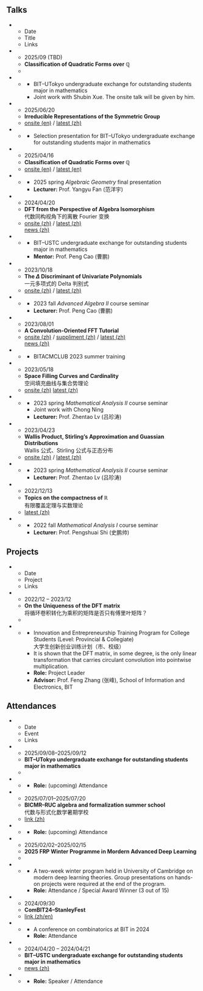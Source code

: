 ## Talks

:::{.list-table widths="1,6,2"}

* - Date
  - Title
  - Links

* - 2025/09 (TBD)
  - **Classification of Quadratic Forms over $\mathbb Q$**  
  - 
* - []{colspan=3}
    - BIT--UTokyo undergraduate exchange for outstanding students major in mathematics
    - Joint work with Shubin Xue. The onsite talk will be given by him.

* - 2025/06/20
  - **Irreducible Representations of the Symmetric Group**
  - [onsite (en)](/posts/20250620-symrep/symrep.pdf) /
    [latest (zh)](https://blog.sun123zxy.top/posts/20250606-symrep/)
* - []{colspan=3}
    - Selection presentation for BIT--UTokyo undergraduate exchange for outstanding students major in mathematics

* - 2025/04/16
  - **Classification of Quadratic Forms over $\mathbb Q$**
  - [onsite (en)](/posts/20250416-ag-q-quadratic-form-classification/q-quadratic-form-classification.pdf) /
    [latest (en)](https://blog.sun123zxy.top/posts/20250416-q-quadratic-form-classification/)
* - []{colspan=3}
    - 2025 spring *Algebraic Geometry* final presentation
    - **Lecturer:** Prof. Yangyu Fan (范洋宇)

* - 2024/04/20
  - **DFT from the Perspective of Algebra Isomorphism**  
    代数同构视角下的离散 Fourier 变换
  - [onsite (zh)](/posts/20240420-utsc-dft/dft.pdf) /
    [latest (zh)](https://blog.sun123zxy.top/posts/20240513-isodft/)  
    [news (zh)](https://math.bit.edu.cn/rcpy1/951c9035cf9849ce988e361861937b98.htm)
* - []{colspan=3}
    - BIT--USTC undergraduate exchange for outstanding students major in mathematics
    - **Mentor:** Prof. Peng Cao (曹鹏)

* - 2023/10/18
  - **The $\Delta$ Discriminant of Univariate Polynomials**  
    一元多项式的 Delta 判别式
  - [onsite (zh)](/posts/20231018-aa2-discriminant/discriminant.pdf) /
    [latest (zh)](https://blog.sun123zxy.top/posts/20231018-discriminant/)
* - []{colspan=3}
    - 2023 fall *Advanced Algebra II* course seminar
    - **Lecturer:** Prof. Peng Cao (曹鹏)

* - 2023/08/01
  - **A Convolution-Oriented FFT Tutorial**
  - [onsite (zh)](/posts/20240801-bitacm-fft/fft.pdf) /
    [suppliment (zh)](/posts/20240801-bitacm-fft/supplement-on-bit-reverse.pdf) /
    [latest (zh)](https://blog.sun123zxy.top/posts/20230928-dft/)  
    [news (zh)](https://cs.bit.edu.cn/xyxw/619906a5c812458b9d22a663b74e0dce.htm)
* - []{colspan=3}
    - BITACMCLUB 2023 summer training

* - 2023/05/18
  - **Space Filling Curves and Cardinality**  
    空间填充曲线与集合势理论
  - [onsite (zh)](/posts/20230518-ma2-space-filling-curve/space-filling-curve.pdf)
    [latest (zh)](https://blog.sun123zxy.top/posts/20230519-hilbert/)
* - []{colspan=3}
    - 2023 spring *Mathematical Analysis II* course seminar
    - Joint work with Chong Ning
    - **Lecturer:** Prof. Zhentao Lv (吕珍涛)

* - 2023/04/23
  - **Wallis Product, Stirling's Approximation and Guassian Distributions**  
    Wallis 公式、Stirling 公式与正态分布
  - [onsite (zh)](/posts/20230423-ma2-stirling/stirling.pdf) /
    [latest (zh)](https://blog.sun123zxy.top/posts/20230423-stirling/)
* - []{colspan=3}
    - 2023 spring *Mathematical Analysis II* course seminar
    - **Lecturer:** Prof. Zhentao Lv (吕珍涛)

* - 2022/12/13
  - **Topics on the compactness of $\mathbb R$**  
    有限覆盖定理与实数理论
  - [latest (zh)](https://blog.sun123zxy.top/posts/20221213-cover/)
* - []{colspan=3}
    - 2022 fall *Mathematical Analysis I* course seminar
    - **Lecturer:** Prof. Pengshuai Shi (史鹏帅)
:::

## Projects

:::{.list-table widths=1,5,1}

* - Date
  - Project
  - Links

* - 2022/12 -- 2023/12
  - **On the Uniqueness of the DFT matrix**  
    将循环卷积转化为乘积的矩阵是否只有傅里叶矩阵？
  - 
* - []{colspan=3}
    - Innovation and Entrepreneurship Training Program for College Students (Level: Provincial & Collegiate)  
      大学生创新创业训练计划（市、校级）
    - It is shown that the DFT matrix, in some degree, is the only linear transformation that carries circulant convolution into pointwise multiplication.
    - **Role:** Project Leader
    - **Advisor:** Prof. Feng Zhang (张峰), School of Information and Electronics, BIT
:::

## Attendances

:::{.list-table widths=1,5,1}

* - Date
  - Event
  - Links

* - 2025/09/08--2025/09/12
  - **BIT--UTokyo undergraduate exchange for outstanding students major in mathematics**
  - 
* - []{colspan=3}
    - **Role:** (upcoming) Attendance

* - 2025/07/01--2025/07/20
  - **BICMR--RUC algebra and formalization summer school**  
    代数与形式化数学暑期学校
  - [link (zh)](https://mp.weixin.qq.com/s?__biz=MzkzOTE3NTU4Mw==&mid=2247511290&idx=1&sn=07b8d63c648c9a4d82fb892e8d6d81bf)
* - []{colspan=3}
    - **Role:** (upcoming) Attendance

* - 2025/02/02--2025/02/15
  - **2025 FRP Winter Programme in Mordern Advanced Deep Learning**
  - 
* - []{colspan=3}
    - A two-week winter program held in University of Cambridge on modern deep learning theories. Group presentations on hands-on projects were required at the end of the program.
    - **Role:** Attendance / Special Award Winner (3 out of 15)

* - 2024/09/30
  - **ComBIT24--StanleyFest**
  - [link (zh/en)](https://math.bit.edu.cn/kyxs/xshy/2fcc86015cae44c6afd43bab06660018.htm)
* - []{colspan=3}
    - A conference on combinatorics at BIT in 2024
    - **Role:** Attendance

* - 2024/04/20 -- 2024/04/21
  - **BIT--USTC undergraduate exchange for outstanding students major in mathematics**
  - [news (zh)](https://math.bit.edu.cn/rcpy1/951c9035cf9849ce988e361861937b98.htm)
* - []{colspan=3}
    - **Role:** Speaker / Attendance
:::
